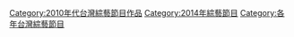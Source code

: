 {{cat year nav
| year = 2014
| cat = 台灣綜藝節目
| sortkey = 台灣綜藝節目
| article = 台灣綜藝節目
| in = 
}}
[[Category:2010年代台灣綜藝節目作品|Category:2010年代台灣綜藝節目作品]]
[[Category:2014年綜藝節目|Category:2014年綜藝節目]]
[[Category:各年台灣綜藝節目|Category:各年台灣綜藝節目]]